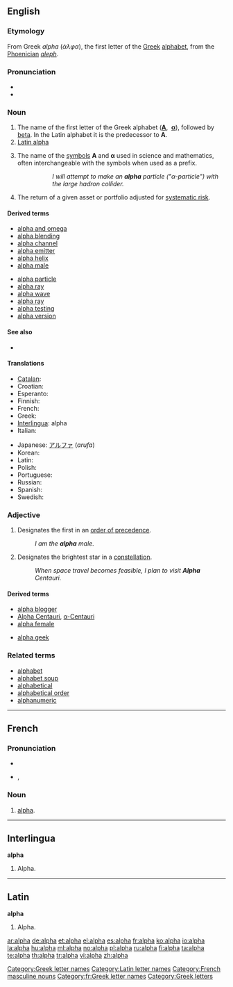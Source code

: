 {{letter_disp2||[[image:Greek_uc_alpha.svg|42px]][[image:Greek_lc_alpha.png|30px]] |beta|άλφα|Α|α}}
{{also|alfa}}
==English==

===Etymology===
From Greek ''alpha'' (''άλφα''), the first letter of the [[Greek]] [[alphabet]], from the [[Phoenician]] ''[[aleph]]''.

===Pronunciation===
* {{IPA|/ˈæɫfə/}}
* {{audio|en-us-alpha.ogg|Audio (US)}}

===Noun===
{{en-noun|s|-}}

# The name of the first letter of the Greek alphabet ('''[[Α]]''', &nbsp;'''[[α]]'''), followed by [[beta]]. In the Latin alphabet it is the predecessor to '''A'''.
# [[Latin alpha]]
# {{science}} The name of the [[symbol|symbols]] '''Α''' and '''α''' used in science and mathematics, often interchangeable with the symbols when used as a prefix.
#:: ''I will attempt to make an '''alpha''' particle ("α-particle") with the large hadron collider.''
# {{finance}} The return of a given asset or portfolio adjusted for [[systematic risk]].

====Derived terms====
{{rel-top|terms derived from ''alpha (noun)''}}
* [[alpha and omega]]
* [[alpha blending]]
* [[alpha channel]]
* [[alpha emitter]]
* [[alpha helix]]
* [[alpha male]]
{{rel-mid}}
* [[alpha particle]]
* [[alpha ray]]
* [[alpha wave]]
* [[alpha ray]]
* [[alpha testing]]
* [[alpha version]]
{{rel-bottom}}

====See also====
* {{pedialite|Alpha (investment)}}

====Translations====
{{trans-top|name of the letter Α, α}}
* [[Catalan]]: {{t-|ca|alfa|f}}
* Croatian: {{t+|hr|alfa|m|f}}
* Esperanto: {{t-|eo|alfa|xs=Esperanto}}
* Finnish: {{t+|fi|alfa}}
* French: {{t+|fr|alpha|m}}
* Greek: {{t+|el|άλφα|n}}
* [[Interlingua]]: alpha
* Italian: {{t+|it|alfa|m}}
{{trans-mid}}
* Japanese: [[アルファ]] (''arufa'')
* Korean: {{t+|ko|알파|tr=alpa|sc=Hang}}
* Latin: {{t+|la|alpha}}
* Polish: {{t+|pl|alfa|f}}
* Portuguese: {{t+|pt|alfa|m}}
* Russian: {{t+|ru|альфа|f|tr=ál'fa}}
* Spanish: {{t+|es|alfa}}
* Swedish: {{t+|sv|alfa}}
{{trans-bottom}}

{{trans-see|name of the letter Ɑ, ɑ|Latin alpha}}

===Adjective===
{{en-adj|-}}

# Designates the first in an [[order of precedence]].
#: ''I am the '''alpha''' male.''
# {{star}} Designates the brightest star in a [[constellation]].
#: ''When space travel becomes feasible, I plan to visit '''Alpha''' Centauri.''

====Derived terms====
{{top3}}
* [[alpha blogger]]
* [[Alpha Centauri]], [[α-Centauri]]
* [[alpha female]]
{{mid3}}
* [[alpha geek]]
{{bottom3}}

===Related terms===
* [[alphabet]]
* [[alphabet soup]]
* [[alphabetical]]
* [[alphabetical order]]
* [[alphanumeric]]

[[Category:Greek letter names]]
[[Category:Latin letter names]]

----

==French==

===Pronunciation===
* {{audio|Fr-alpha.ogg|audio}}
* {{IPA|/al.fa/|lang=fr}}, {{SAMPA|/al.fa/}}

===Noun===
{{infl|fr|noun}} {{m|inv}}

# [[#English|alpha]].

[[Category:French masculine nouns]]
[[Category:fr:Greek letter names]]

----

==Interlingua==
'''alpha'''

# Alpha.

----

==Latin==
'''alpha'''

# Alpha.

[[Category:Greek letters]]

[[ar:alpha]]
[[de:alpha]]
[[et:alpha]]
[[el:alpha]]
[[es:alpha]]
[[fr:alpha]]
[[ko:alpha]]
[[io:alpha]]
[[la:alpha]]
[[hu:alpha]]
[[ml:alpha]]
[[no:alpha]]
[[pl:alpha]]
[[ru:alpha]]
[[fi:alpha]]
[[ta:alpha]]
[[te:alpha]]
[[th:alpha]]
[[tr:alpha]]
[[vi:alpha]]
[[zh:alpha]]